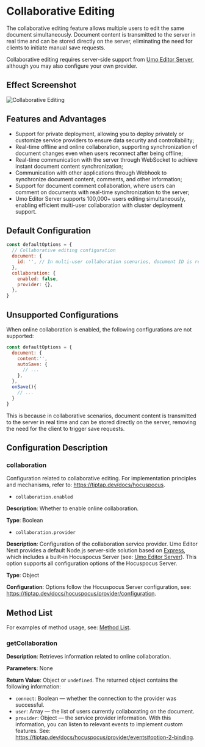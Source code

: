 # Collaborative Editing

The collaborative editing feature allows multiple users to edit the same document simultaneously. Document content is transmitted to the server in real time and can be stored directly on the server, eliminating the need for clients to initiate manual save requests.

Collaborative editing requires server-side support from [Umo Editor Server](../server), although you may also configure your own provider.

## Effect Screenshot

![Collaborative Editing](https://s2.umodoc.com/demos/collaboration-en.png)

## Features and Advantages

- Support for private deployment, allowing you to deploy privately or customize service providers to ensure data security and controllability;
- Real-time offline and online collaboration, supporting synchronization of document changes even when users reconnect after being offline;
- Real-time communication with the server through WebSocket to achieve instant document content synchronization;
- Communication with other applications through Webhook to synchronize document content, comments, and other information;
- Support for document comment collaboration, where users can comment on documents with real-time synchronization to the server;
- Umo Editor Server supports 100,000+ users editing simultaneously, enabling efficient multi-user collaboration with cluster deployment support.

## Default Configuration

```js
const defaultOptions = {
  // Collaborative editing configuration
  document: {
    id: '', // In multi-user collaboration scenarios, document ID is required to uniquely identify a document
  },
  collaboration: {
    enabled: false,
    provider: {},
  },
}
```

## Unsupported Configurations

When online collaboration is enabled, the following configurations are not supported:

```js
const defaultOptions = {
  document: {
    content:'',
    autoSave: {
      // ...
    },
  },
  onSave(){
    // ...
  }
}
```

This is because in collaborative scenarios, document content is transmitted to the server in real time and can be stored directly on the server, removing the need for the client to trigger save requests.

## Configuration Description

### collaboration

Configuration related to collaborative editing. For implementation principles and mechanisms, refer to: https://tiptap.dev/docs/hocuspocus.

- `collaboration.enabled`

**Description**: Whether to enable online collaboration.

**Type**: Boolean

- `collaboration.provider`

**Description**: Configuration of the collaboration service provider. Umo Editor Next provides a default Node.js server-side solution based on [Express](https://expressjs.com/?hl=en), which includes a built-in Hocuspocus Server (see: [Umo Editor Server](../server)). This option supports all configuration options of the Hocuspocus Server.

**Type**: Object

**Configuration**: Options follow the Hocuspocus Server configuration, see: https://tiptap.dev/docs/hocuspocus/provider/configuration.

## Method List

For examples of method usage, see: [Method List](../editor/methods).

### getCollaboration

**Description**: Retrieves information related to online collaboration.

**Parameters**: None

**Return Value**: Object or `undefined`. The returned object contains the following information:
- `connect`: Boolean — whether the connection to the provider was successful.
- `user`: Array — the list of users currently collaborating on the document.
- `provider`: Object — the service provider information. With this information, you can listen to relevant events to implement custom features. See: https://tiptap.dev/docs/hocuspocus/provider/events#option-2-binding.
